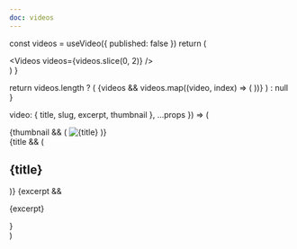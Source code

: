 ```yaml
---
doc: videos
---
```



<!-- preview start -->

  const videos = useVideo({ published: false })
  return (
    <div p="10">
      <Videos videos={videos.slice(0, 2)} />
    </div>
  )
}

<!-- preview end -->

  return videos.length ? (
    <Container maxW="900px">
      {videos &&
        videos.map((video, index) => (
          <VideoTeaser key={index} mb="10" video={video} />
        ))}
    </Container>
  ) : null
}

  video: { title, slug, excerpt, thumbnail },
  ...props
}) => (
  <article {...props}>
    <Grid col="350px 1fr" gap="10">
      {thumbnail && (
        <Link href={slug} display="block">
          <Image
            src={thumbnail}
            title={title}
            alt={title}
            aspectRatio={16 / 9}
            rounded="lg"
            overflow="hidden"
            w="full"
          />
        </Link>
      )}
      <div py="2">
        {title && (
          <Link href={slug}>
            <h2
              variant="heading.h2"
              my="0"
              fontSize="3xl"
              _hover={{
                color: "primary",
              }}
            >
              {title}
            </h2>
          </Link>
        )}
        {excerpt && <p mt="2">{excerpt}</p>}
      </div>
    </Grid>
  </article>
)
